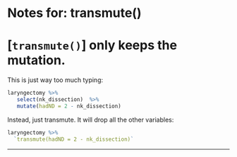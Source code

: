 # Notes for: transmute()
# [`transmute()`] only keeps the mutation.
This is just way too much typing:
```r
laryngectomy %>%
   select(nk_dissection)  %>%
   mutate(hadND = 2 - nk_dissection)
```
Instead, just transmute. It will drop all the other variables:
```r
laryngectomy %>%
  `transmute(hadND = 2 - nk_dissection)` 
```
---